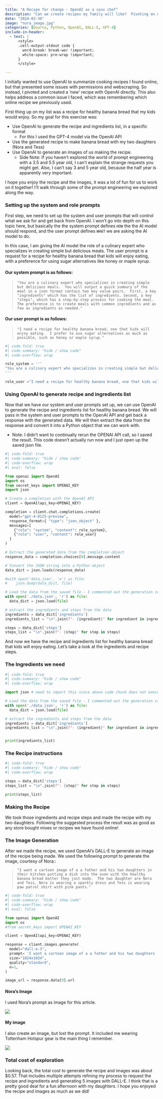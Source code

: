 ```yaml
---
title: "A Recipe for change - OpenAI as a sous chef"
description: "Can we create recipes my family will like?  Pivoting on my initial plan, I used OpenAI to generate a recipe for healthy banana bread that my kids would enjoy."
date: "2024-03-30"
image: "nora_image.jpg"
categories: [Quarto, Python, OpenAI, DALL-E, GPT-4]
include-in-header:
  - text: |
      <style>
      .cell-output-stdout code {
        word-break: break-wor !important;
        white-space: pre-wrap !important;
      }
      </style>

---
```

I initially wanted to use OpenAI to summarize cooking recipes I found online, but that presented some issues with permissions and webscraping.  So instead, I pivoted and created a 'new' recipe with OpenAI directly.  This also helps address a common issue I faced, which was remembering which online recipe we previously used.

First thing up on my list was a recipe for healthy banana bread that my kids would enjoy. So my goal for this exercise was:

* Use OpenAI to generate the recipe and ingredients list, in a specific format 
  * For this I used the GPT-4 model via the OpenAI API 
* Use the generated recipe to make banana bread with my two daughters (Nora and Tess)
* Use OpenAI to generate an images of us making the recipe.  
  * Side Note: If you haven't explored the world of prompt engineering  with a 3.5 and 5.5 year old, I can't explain the strange requests you might get. Also, I can't say 3 and 5 year old, because the half year is apparently very important.

I hope you enjoy the recipe and the images, it was a lot of fun for us to work on it together!
I'll walk through some of the prompt engineering we explored along the way.

### Setting up the system and role prompts

First step, we need to set up the system and user prompts that will control what we ask for and get back from OpenAI.  I won't go into depth on this topic here, but basically the the system prompt defines `HOW` the the AI model should respond, and the user prompt defines `WHAT` we are asking the AI model to do.

In this case, I am giving the AI model the role of a culinary expert who specializes in creating simple but delicious meals. The user prompt is a request for a recipe for healthy banana bread that kids will enjoy eating, with a preference for using sugar alternatives like honey or maple syrup.

#### Our system prompt is as follows:

> `"You are a culinary expert who specializes in creating simple but delicious meals.  You will output a quick summary of the meal in a json format contain two key value pairs.  First, a key "ingredients" which has the list of ingredients. Second, a key "steps", which has a step-by-step process for cooking the meal. The preference is to create meals with common ingredients and as few as ingredients as needed."`

#### Our user prompt is as follows:

> `"I need a recipe for healthy banana bread, one that kids will enjoy eating.  I prefer to use sugar alternatives as much as possible, such as honey or maple syrup."`

```python
#| code-fold: true
#| code-summary: "hide / show code"
#| code-overflow: wrap

role_system = '''
"You are a culinary expert who specializes in creating simple but delicious meals.  You will output a quick summary of the meal in a json format contain two key value pairs.  First, a key "ingredients" which has the list of ingredients. Second, a key "steps", which has a step-by-step process for cooking the meal. The preference is to create meals with common ingredients and as few as ingredients as needed."
'''

role_user ="I need a recipe for healthy banana bread, one that kids will enjoy eating.  I prefer to use sugar alternatives as much as possible, such as honey or maple syrup."

```



### Using OpenAI to generate recipe and ingredients list

Now that we have our system and user prompts set up, we can use OpenAI to generate the recipe and ingredients list for healthy banana bread. We will pass in the system and user prompts to the OpenAI API and get back a response with the generated data. We will then extract the data from the response and convert it into a Python object that we can work with.

  * Note: I didn't want to continually rerun the OPENAI API call, so I saved the result.  This code doesn't actually run now and I just open up the saved json file. 
```python
#| code-fold: true
#| code-summary: "hide / show code"
#| code-overflow: wrap
#| eval: false

from openai import OpenAI
import os
from secret_keys import OPENAI_KEY
import json

# Create a completion with the OpenAI API
client = OpenAI(api_key=OPENAI_KEY)

completion = client.chat.completions.create(
  model="gpt-4-0125-preview",
  response_format={ "type": "json_object" },
  messages=[
    {"role": "system", "content": role_system},
    {"role": "user", "content": role_user}
  ]
)

# Extract the generated data from the completion object
response_data = completion.choices[0].message.content

# Convert the JSON string into a Python object
data_dict = json.loads(response_data)

#with open('data.json', 'w') as file:
#    json.dump(data_dict, file)

# Load the data from the saved file - I commented out the generation code above
with open('./data.json', 'r') as file:
  data_dict = json.load(file)

# extract the ingredients and steps from the data
ingredients = data_dict['ingredients']
ingredients_list = "\n".join(f"- {ingredient}" for ingredient in ingredients)

steps = data_dict['steps']
steps_list = "\n".join(f"- {step}" for step in steps)

```


And now we have the recipe and ingredients list for healthy banana bread that kids will enjoy eating. Let's take a look at the ingredients and recipe steps.

### The Ingredients we need 

```python
#| code-fold: true
#| code-summary: "hide / show code"
#| code-overflow: wrap

import json # need to import this since above code chunk does not execute

# Load the data from the saved file - I commented out the generation code in the above code chunk
with open('./data.json', 'r') as file:
  data_dict = json.load(file)

# extract the ingredients and steps from the data
ingredients = data_dict['ingredients']
ingredients_list = "\n".join(f"- {ingredient}" for ingredient in ingredients)


print(ingredients_list)
```


### The Recipe instructions

```python
#| code-fold: true
#| code-summary: "hide / show code"
#| code-overflow: wrap

steps = data_dict['steps']
steps_list = "\n".join(f"- {step}" for step in steps)

print(steps_list)
```


### Making the Recipe 

We took those ingredients and recipe steps and made the recipe with my two daughters.  Following the suggested process the result was as good as any store bought mixes or recipes we have found online!

### The Image Generation

After we made the recipe, we used OpenAI's DALL-E to generate an image of the recipe being made.  We used the following prompt to generate the image, courtesy of Nora::  

> `"I want a cartoon image of a a father and his two daughters in their kitchen putting a dish into the oven with the healthy banana bread batter they just made.  The two daughter are Nora and Tess, Nora is wearing a sparkly dress and Tess is wearing  paw patrol shirt with pink pants."`

```python
#| code-fold: true
#| code-summary: "hide / show code"
#| code-overflow: wrap
#| eval: false

from openai import OpenAI
import os
#from secret_keys import OPENAI_KEY

client = OpenAI(api_key=OPENAI_KEY)

response = client.images.generate(
  model="dall-e-3",
  prompt= 'I want a cartoon image of a a father and his two daughters  in their kitchen putting a dish into the oven with the healthy banana bread batter they just made.  The two daughter are Nora and Tess, Nora is wearing a sparkly dress and Tess is wearing  paw patrol shirt with pink pants.' ,
  size="1024x1024",
  quality="standard",
  n=1,
)

image_url = response.data[0].url  
```

#### Nora's Image

I used Nora's prompt as image for this article.

![](./nora_image.jpg)


#### My image

I also create an image, but lost the prompt.  It included me wearing Tottenham Hotspur gear is the main thing I remember.

![](./matt_image.jpg)


### Total cost of exploration

Looking back, the total cost to generate the recipe and images was about $0.57.  That includes multiple attempts refining my process to request the recipe and ingredients and generating 5 images with DALL-E.  I think that is a pretty good deal for a fun afternoon with my daughters.  I hope you enjoyed the recipe and images as much as we did!